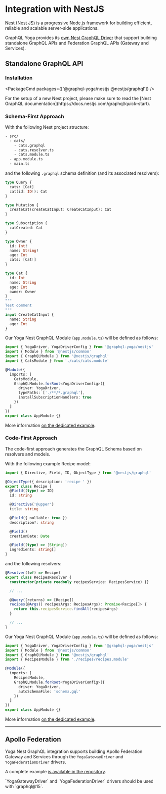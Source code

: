 
# Integration with NestJS


[Nest (Nest JS)](https://nestjs.com) is a progressive Node.js framework for building efficient, reliable and scalable server-side applications.

GraphQL Yoga provides its [own Nest GraphQL Driver](https://github.com/charlypoly/graphql-yoga-nestjs) that support building standalone GraphQL APIs and Federation GraphQL APIs (Gateway and Services).

## Standalone GraphQL API

### Installation

<PackageCmd packages={['@graphql-yoga/nestjs @nestjs/graphql']} />

<Callout>
  For the setup of a new Nest project, please make sure to read the [Nest
  GraphQL documentation](https://docs.nestjs.com/graphql/quick-start).
</Callout>

### Schema-First Approach

With the following Nest project structure:

```bash
- src/
  - cats/
    - cats.graphql
    - cats.resolver.ts
    - cats.module.ts
  - app.module.ts
  - main.ts
```

and the following `.graphql` schema definition (and its associated resolvers):

```graphql
type Query {
  cats: [Cat]
  cat(id: ID!): Cat
}

type Mutation {
  createCat(createCatInput: CreateCatInput): Cat
}

type Subscription {
  catCreated: Cat
}

type Owner {
  id: Int!
  name: String!
  age: Int
  cats: [Cat!]
}

type Cat {
  id: Int
  name: String
  age: Int
  owner: Owner
}
"""
Test comment
"""
input CreateCatInput {
  name: String
  age: Int
}
```

Our Yoga Nest GraphQL Module (`app.module.ts`) will be defined as follows:

```ts filename="app.module.ts"
import { YogaDriver, YogaDriverConfig } from '@graphql-yoga/nestjs'
import { Module } from '@nestjs/common'
import { GraphQLModule } from '@nestjs/graphql'
import { CatsModule } from './cats/cats.module'

@Module({
  imports: [
    CatsModule,
    GraphQLModule.forRoot<YogaDriverConfig>({
      driver: YogaDriver,
      typePaths: ['./**/*.graphql'],
      installSubscriptionHandlers: true
    })
  ]
})
export class AppModule {}
```

More information [on the dedicated example](https://github.com/charlypoly/graphql-yoga-nestjs/tree/master/examples/schema-first).

### Code-First Approach

The code-first approach generates the GraphQL Schema based on resolvers and models.

With the following example Recipe model:

```ts
import { Directive, Field, ID, ObjectType } from '@nestjs/graphql'

@ObjectType({ description: 'recipe ' })
export class Recipe {
  @Field((type) => ID)
  id: string

  @Directive('@upper')
  title: string

  @Field({ nullable: true })
  description?: string

  @Field()
  creationDate: Date

  @Field((type) => [String])
  ingredients: string[]
}
```

and the following resolvers:

```ts
@Resolver((of) => Recipe)
export class RecipesResolver {
  constructor(private readonly recipesService: RecipesService) {}

  // ...

  @Query((returns) => [Recipe])
  recipes(@Args() recipesArgs: RecipesArgs): Promise<Recipe[]> {
    return this.recipesService.findAll(recipesArgs)
  }

  // ...
}
```

Our Yoga Nest GraphQL Module (`app.module.ts`) will be defined as follows:

```ts filename="app.module.ts"
import { YogaDriver, YogaDriverConfig } from '@graphql-yoga/nestjs'
import { Module } from '@nestjs/common'
import { GraphQLModule } from '@nestjs/graphql'
import { RecipesModule } from './recipes/recipes.module'

@Module({
  imports: [
    RecipesModule,
    GraphQLModule.forRoot<YogaDriverConfig>({
      driver: YogaDriver,
      autoSchemaFile: 'schema.gql'
    })
  ]
})
export class AppModule {}
```

More information [on the dedicated example](https://github.com/charlypoly/graphql-yoga-nestjs/tree/master/examples/code-first).

---

## Apollo Federation

Yoga Nest GraphQL integration supports building Apollo Federation Gateway and Services through the `YogaGatewayDriver` and `YogaFederationDriver` drivers.

A complete example [is available in the repository](https://github.com/charlypoly/graphql-yoga-nestjs/tree/master/examples/graphql-federation-code-first).

<Callout type="warning" emoji="⚠️">
  `YogaGatewayDriver` and `YogaFederationDriver` drivers should be used with
  `graphql@15`.
</Callout>
